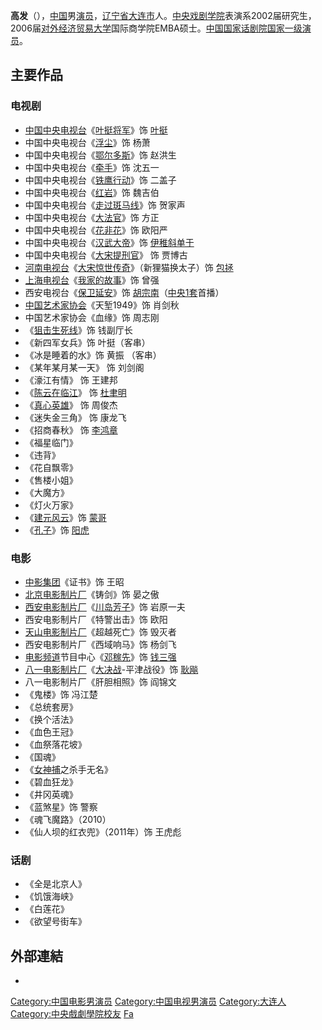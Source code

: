 {{for|齐国大夫|高发 (齐国)}}
{{BLP unsourced|time=2021-08-10T23:44:31+00:00}}
{{藝人
|姓名 = 高发
|類型 = 男演員
|圖片 = 
|圖片尺寸 = 
|圖片簡介 = 
|原名 = 
|英文名 = 
|暱稱 = 
|其他藝名 = 
|國籍 = {{PRC}}
|民族 = 
|籍貫 = {{CHN}}[[辽宁省|辽宁省]][[大连市|大连市]]
|出生日期 = {{Birth date and age|1959|4|29}} 
|出生地點 = {{CHN}}[[辽宁省|辽宁省]][[大连市|大连市]]
|逝世日期 = 
|逝世地點 = 
|職業 = 演员 
|語言 = 
|教育程度 = 
|宗教信仰 =
|配偶 = 
|兒女 = 
|父母 = 
|音樂類型 = 
|演奏樂器 = 
|出生地 = 
|出道作 = 
|唱片公司 = 
|經紀公司 = 
|網站 = 
|相關團體 = 
|獎項 = 
|IMDb = 
}}
'''高发'''（{{bd|1959年|4月29日|||catIdx=G}}），[[中国|中国]]男[[演员|演员]]，[[辽宁省|辽宁省]][[大连市|大连市]]人。[[中央戏剧学院|中央戏剧学院]]表演系2002届研究生，2006届[[对外经济贸易大学|对外经济贸易大学]]国际商学院EMBA硕士。[[中国国家话剧院|中国国家话剧院]][[国家一级演员|国家一级演员]]。

==主要作品==
===电视剧===
* [[中国中央电视台|中国中央电视台]]《[[叶挺将军|叶挺将军]]》饰 [[叶挺|叶挺]]
* 中国中央电视台《[[浮尘|浮尘]]》饰 杨萧
* 中国中央电视台《[[鄂尔多斯|鄂尔多斯]]》饰 赵洪生
* 中国中央电视台《[[牵手|牵手]]》饰 沈五一
* 中国中央电视台《[[铁鹰行动|铁鹰行动]]》饰 二盖子
* 中国中央电视台《[[红岩|红岩]]》饰 魏吉伯
* 中国中央电视台《[[走过斑马线|走过斑马线]]》饰 贺家声
* 中国中央电视台《[[大法官|大法官]]》饰 方正
* 中国中央电视台《[[花非花|花非花]]》饰 欧阳严
* 中国中央电视台《[[汉武大帝|汉武大帝]]》饰 [[伊稚斜单于|伊稚斜单于]]
* 中国中央电视台《[[大宋提刑官|大宋提刑官]]》 饰 贾博古
* [[河南电视台|河南电视台]]《[[大宋惊世传奇|大宋惊世传奇]]》（新狸猫换太子）饰 [[包拯|包拯]]
* [[上海电视台|上海电视台]]《[[我家的故事|我家的故事]]》饰 曾强
* 西安电视台《[[保卫延安_(电视剧)|保卫延安]]》饰 [[胡宗南|胡宗南]]（[[中国中央电视台综合频道|中央1套]]首播）
* [[中国艺术家协会|中国艺术家协会]]《天堑1949》饰 肖剑秋
* 中国艺术家协会《血缘》饰 周志刚
* 《[[狙击生死线|狙击生死线]]》饰 钱副厅长
* 《新四军女兵》饰 叶挺（客串）
* 《冰是睡着的水》饰 黄振 （客串）
* 《某年某月某一天》 饰 刘剑阁
* 《濠江有情》 饰 王建邦
* 《[[陈云在临江|陈云在临江]]》 饰 [[杜聿明|杜聿明]]
* 《[[真心英雄|真心英雄]]》 饰 周俊杰
* 《迷失金三角》 饰 康龙飞
* 《招商春秋》 饰 [[李鸿章|李鸿章]]
* 《福星临门》
* 《违背》
* 《花自飘零》
* 《售楼小姐》
* 《大魔方》
* 《灯火万家》
* 《[[建元风云|建元风云]]》饰 [[蒙哥|蒙哥]] 
* 《[[孔子|孔子]]》饰 [[阳虎|阳虎]]
===电影===
* [[中影集团|中影集团]]《证书》饰 王昭
* [[北京电影制片厂|北京电影制片厂]]《铸剑》饰 晏之傲
* [[西安电影制片厂|西安电影制片厂]]《[[川岛芳子|川岛芳子]]》饰 岩原一夫
* 西安电影制片厂《特警出击》饰 欧阳
* [[天山电影制片厂|天山电影制片厂]]《超越死亡》饰 毁灭者
* 西安电影制片厂《西域响马》饰 杨剑飞
* [[电影频道_(CCTV-6)|电影频道]]节目中心《[[邓稼先|邓稼先]]》饰 [[钱三强|钱三强]]
* [[八一电影制片厂|八一电影制片厂]]《[[大决战|大决战]]-平津战役》饰 [[耿飚|耿飚]]
* 八一电影制片厂《肝胆相照》饰 阎锦文
* 《鬼楼》饰 冯江楚
* 《总统套房》
* 《换个活法》
* 《血色王冠》
* 《血祭落花坡》
* 《国魂》
* 《[[女神捕|女神捕]]之杀手无名》
* 《碧血狂龙》
* 《井冈英魂》
* 《蓝煞星》饰 警察
* 《魂飞魔路》（2010）
* 《仙人坝的红衣兜》（2011年）饰 王虎彪
===话剧===
* 《全是北京人》
* 《饥饿海峡》
* 《白莲花》
* 《欲望号街车》

== 外部連結 ==
*{{Sinaweibo|gaofa}}

{{DEFAULTSORT:gao fa}}
[[Category:中国电影男演员|Category:中国电影男演员]]
[[Category:中国电视男演员|Category:中国电视男演员]]
[[Category:大连人|Category:大连人]]
[[Category:中央戲劇學院校友|Category:中央戲劇學院校友]]
[[Category:高姓|Fa]]